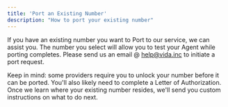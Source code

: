 ```yaml
---
title: 'Port an Existing Number'
description: "How to port your existing number"
---
```


If you have an existing number you want to Port to our service, we can assist you. The number you select will allow you to test your Agent while porting completes. Please send us an email @ [help@vida.inc](mailto:help@vida.inc) to initiate a port request.

Keep in mind: some providers require you to unlock your number before it can be ported. You'll also likely need to complete a Letter of Authorization. Once we learn where your existing number resides, we'll send you custom instructions on what to do next.